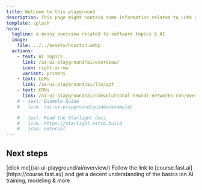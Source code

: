 ```yaml
---
title: Welcome to this playground
description: This page might contain some information related to LLMs as well as some interactive demos at best.
template: splash
hero:
  tagline: a messy overview related to software topics & AI
  image:
    file: ../../assets/houston.webp
  actions:
    - text: AI Topics
      link: /ai-ui-playground/ai/overview/
      icon: right-arrow
      variant: primary
    - text: LLMs
      link: /ai-ui-playground/ai/llm/gpt
    - text: CNNs
      link: /ai-ui-playground/ai/convolutional-neural-networks-cnn/overview/
    # - text: Example Guide
    #   link: /ai-ui-playground/guides/example/

    # - text: Read the Starlight docs
    #   link: https://starlight.astro.build
    #   icon: external
---
```



## Next steps

<CardGrid stagger>
  <Card title="AI related Topics" icon="pencil">
    [click me](/ai-ui-playground/ai/overview/)
  </Card>

<Card title="take the course on fast.ai" icon="open-book">
  Follow the link to [course.fast.ai](https://course.fast.ai/) and get a decent
  understanding of the basics ion AI training, modeling & more
</Card>

<div style="display:none">
  <Card title="Update content" icon="pencil">
    Edit `../content/docs/index.mdx` to see this page change.
  </Card>
  <Card title="Add new content" icon="add-document">
    Add Markdown or MDX files to `src/content/docs` to create new pages.
  </Card>
  <Card title="Configure your site" icon="setting">
    Edit your `sidebar` and other config in `astro.config.mjs`.
  </Card>
  <Card title="Read the docs" icon="open-book">
    Learn more in [the Starlight Docs](https://starlight.astro.build/).
  </Card>
</div>

</CardGrid>
